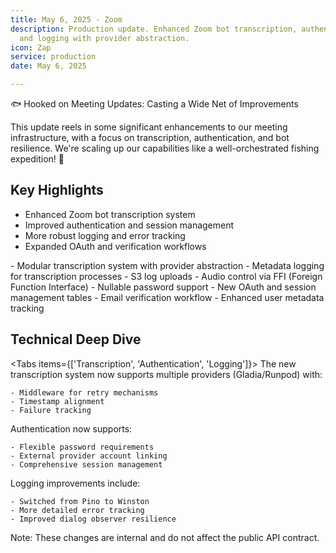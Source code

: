 ```yaml
---
title: May 6, 2025 - Zoom
description: Production update. Enhanced Zoom bot transcription, authentication,
  and logging with provider abstraction.
icon: Zap
service: production
date: May 6, 2025

---
```


🐟 Hooked on Meeting Updates: Casting a Wide Net of Improvements

<Callout type="info">
  This update reels in some significant enhancements to our meeting infrastructure, with a focus on transcription, authentication, and bot resilience. We're scaling up our capabilities like a well-orchestrated fishing expedition! 🎣
</Callout>

## Key Highlights

- Enhanced Zoom bot transcription system
- Improved authentication and session management  
- More robust logging and error tracking
- Expanded OAuth and verification workflows

<Accordions>
  <Accordion title="Zoom Integration Improvements" value="zoom-updates">
    - Modular transcription system with provider abstraction
    - Metadata logging for transcription processes
    - S3 log uploads
    - Audio control via FFI (Foreign Function Interface)
  </Accordion>

  <Accordion title="Authentication Enhancements" value="auth-updates">
    - Nullable password support
    - New OAuth and session management tables
    - Email verification workflow
    - Enhanced user metadata tracking
  </Accordion>
</Accordions>

## Technical Deep Dive

<Tabs items={['Transcription', 'Authentication', 'Logging']}>
  <Tab value="transcription">
    The new transcription system now supports multiple providers (Gladia/Runpod) with:

    - Middleware for retry mechanisms
    - Timestamp alignment
    - Failure tracking
  </Tab>

  <Tab value="authentication">
    Authentication now supports:

    - Flexible password requirements
    - External provider account linking
    - Comprehensive session management
  </Tab>

  <Tab value="logging">
    Logging improvements include:

    - Switched from Pino to Winston
    - More detailed error tracking
    - Improved dialog observer resilience
  </Tab>
</Tabs>

<Callout type="warn">
  Note: These changes are internal and do not affect the public API contract.
</Callout>